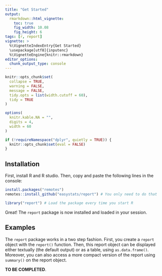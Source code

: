 ```yaml
---
title: "Get Started"
output: 
  rmarkdown::html_vignette:
    toc: true
    fig_width: 10.08
    fig_height: 6
tags: [r, report]
vignette: >
  %\VignetteIndexEntry{Get Started}
  \usepackage[utf8]{inputenc}
  %\VignetteEngine{knitr::rmarkdown}
editor_options: 
  chunk_output_type: console
---
```


```r
knitr::opts_chunk$set(
  collapse = TRUE,
  warning = FALSE,
  message = FALSE,
  tidy.opts = list(width.cutoff = 60),
  tidy = TRUE
)

options(
  knitr.kable.NA = "",
  digits = 4,
  width = 60
)

if (!requireNamespace("dplyr", quietly = TRUE)) {
  knitr::opts_chunk$set(eval = FALSE)
}
```

## Installation

First, install R and R studio. Then, copy and paste the following lines in the
console:

```r
install.packages("remotes")
remotes::install_github("easystats/report") # You only need to do that once
```

```r
library("report") # Load the package every time you start R
```

Great! The `report` package is now installed and loaded in your session.

## Examples

The `report` package works in a two step fashion. First, you create a `report`
object with the `report()` function. Then, this report object can be displayed
either textually (the default output) or as a table, using `as.data.frame()`.
Moreover, you can also access a more compact version of the report using
`summary()` on the report object.

**TO BE COMPLETED**.


<!-- ## Supported Objects -->

<!-- ### Dataframes -->

<!-- ```{r message=FALSE, warning=FALSE, eval=FALSE} -->
<!-- r <- report(iris) -->
<!-- text_short(r) -->
<!-- ``` -->
<!-- ```{r message=FALSE, warning=FALSE} -->
<!-- r <- report(iris) -->
<!-- print(text_short(r), width = 100) -->
<!-- ``` -->
<!-- ```{r message=FALSE, warning=FALSE} -->
<!-- table_short(r) -->
<!-- ``` -->


<!-- ### Grouped Dataframes -->

<!-- ```{r message=FALSE, warning=FALSE, eval=FALSE} -->
<!-- library(dplyr) -->

<!-- r <- iris %>%  -->
<!--   group_by(Species) %>%  -->
<!--   report(median = TRUE, range = FALSE)  # Display only the Median and MAD -->

<!-- text_short(r) -->
<!-- ``` -->
<!-- ```{r echo=FALSE, message=FALSE, warning=FALSE} -->
<!-- library(dplyr) -->

<!-- r <- iris %>%  -->
<!--   group_by(Species) %>%  -->
<!--   report(median = TRUE, range = FALSE)  # Display only the Median and MAD -->
<!-- print(text_short(r), width=100) -->
<!-- ``` -->
<!-- ```{r message=FALSE, warning=FALSE, eval=TRUE} -->
<!-- table_long(r) -->
<!-- ``` -->


<!-- ### Correlations and t-tests -->

<!-- ```{r message=FALSE, warning=FALSE, eval=FALSE} -->
<!-- report(cor.test(iris$Sepal.Length, iris$Petal.Length)) -->
<!-- ``` -->
<!-- ```{r echo=FALSE, message=FALSE, warning=FALSE} -->
<!-- print(report(cor.test(iris$Sepal.Length, iris$Petal.Length)), width = 100) -->
<!-- ``` -->

<!-- ```{r message=FALSE, warning=FALSE, eval=FALSE} -->
<!-- report(t.test(iris$Sepal.Length, iris$Petal.Length)) -->
<!-- ``` -->
<!-- ```{r echo=FALSE, message=FALSE, warning=FALSE} -->
<!-- print(report(t.test(iris$Sepal.Length, iris$Petal.Length)), width = 100) -->
<!-- ``` -->

<!-- ### Linear Models (LMs) -->

<!-- ```{r message=FALSE, warning=FALSE, eval=FALSE} -->
<!-- model <- lm(Sepal.Length ~ Petal.Length + Species, data=iris) -->
<!-- r <- report(model) -->

<!-- text_short(r) -->
<!-- ``` -->
<!-- ```{r echo=FALSE, message=FALSE, warning=FALSE} -->
<!-- model <- lm(Sepal.Length ~ Petal.Length + Species, data = iris)  -->
<!-- r <- report(model) -->

<!-- print(text_short(r), width = 100) -->
<!-- ``` -->

<!-- ```{r message=FALSE, warning=FALSE, eval=TRUE} -->
<!-- table_short(r) -->
<!-- ``` -->




<!-- ### General Linear Models (GLMs) -->

<!-- ```{r message=FALSE, warning=FALSE, eval=FALSE} -->
<!-- model <- glm(vs ~ mpg + cyl, data=mtcars, family="binomial") -->
<!-- r <- report(model) -->

<!-- text_long(r) -->
<!-- ``` -->
<!-- ```{r echo=FALSE, message=FALSE, warning=FALSE} -->
<!-- model <- glm(vs ~ mpg + cyl, data = mtcars, family = "binomial") -->
<!-- r <- report(model) -->

<!-- print(text_long(r), width = 100) -->
<!-- ``` -->

<!-- ```{r message=FALSE, warning=FALSE, eval=TRUE} -->
<!-- table_long(r) -->
<!-- ``` -->

